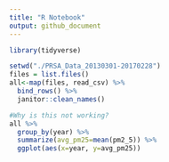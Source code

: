 ```yaml
---
title: "R Notebook"
output: github_document
---
```




```r
library(tidyverse)

setwd("./PRSA_Data_20130301-20170228")
files = list.files()
all<-map(files, read_csv) %>% 
  bind_rows() %>% 
  janitor::clean_names()
```


```r
#Why is this not working?
all %>%  
  group_by(year) %>% 
  summarize(avg_pm25=mean(pm2_5)) %>% 
  ggplot(aes(x=year, y=avg_pm25))
```

